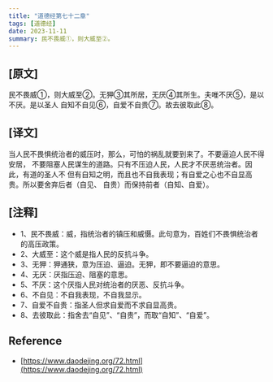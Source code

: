 ```yaml
---
title: "道德经第七十二章"
tags: [道德经]
date: 2023-11-11
summary: 民不畏威①，则大威至②。
---
```


## [原文]

民不畏威①，则大威至②。无狎③其所居，无厌④其所生。夫唯不厌⑤，是以不厌。是以圣人
自知不自见⑥，自爱不自贵⑦。故去彼取此⑧。

## [译文]

当人民不畏惧统治者的威压时，那么，可怕的祸乱就要到来了。不要逼迫人民不得安居，
不要阻塞人民谋生的道路。只有不压迫人民，人民才不厌恶统治者。因此，有道的圣人不
但有自知之明，而且也不自我表现；有自爱之心也不自显高贵。所以要舍弃后者（自见、
自贵）而保持前者（自知、自爱）。

## [注释]

- 1、民不畏威：威，指统治者的镇压和威慑。此句意为，百姓们不畏惧统治者的高压政策。
- 2、大威至：这个威是指人民的反抗斗争。
- 3、无狎：狎通狭，意为压迫、逼迫。无狎，即不要逼迫的意思。
- 4、无厌：厌指压迫、阻塞的意思。
- 5、不厌：这个厌指人民对统治者的厌恶、反抗斗争。
- 6、不自见：不自我表现，不自我显示。
- 7、自爱不自贵：指圣人但求自爱而不求自显高贵。
- 8、去彼取此：指舍去“自见”、“自贵”，而取“自知”、“自爱”。

## Reference

- [https://www.daodejing.org/72.html](https://www.daodejing.org/72.html)